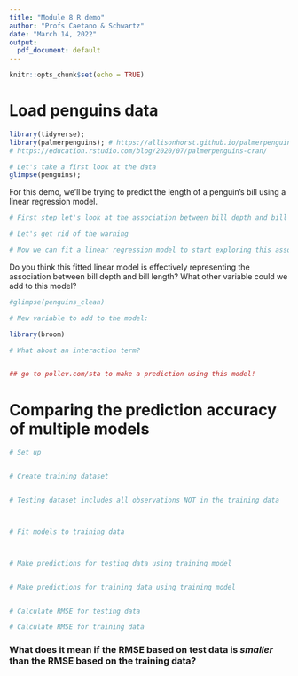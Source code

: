 ```yaml
---
title: "Module 8 R demo"
author: "Profs Caetano & Schwartz"
date: "March 14, 2022"
output:
  pdf_document: default
---
```


```r
knitr::opts_chunk$set(echo = TRUE)
```

# Load penguins data
```r
library(tidyverse);  
library(palmerpenguins); # https://allisonhorst.github.io/palmerpenguins/articles/intro.html
# https://education.rstudio.com/blog/2020/07/palmerpenguins-cran/
```



```r
# Let's take a first look at the data
glimpse(penguins);
```


For this demo, we'll be trying to predict the length of a penguin's bill using a linear regression model.

```r
# First step let's look at the association between bill depth and bill length

# Let's get rid of the warning

# Now we can fit a linear regression model to start exploring this association more deeply

```

Do you think this fitted linear model is effectively representing the association between bill depth and bill length? What other variable could we add to this model? 
```r
#glimpse(penguins_clean)

# New variable to add to the model: 

library(broom)

# What about an interaction term?


## go to pollev.com/sta to make a prediction using this model!
```

# Comparing the prediction accuracy of multiple models

```r
# Set up


# Create training dataset


# Testing dataset includes all observations NOT in the training data



# Fit models to training data



# Make predictions for testing data using training model


# Make predictions for training data using training model


# Calculate RMSE for testing data

# Calculate RMSE for training data

```


### What does it mean if the RMSE based on test data is *smaller* than the RMSE based on the training data?






